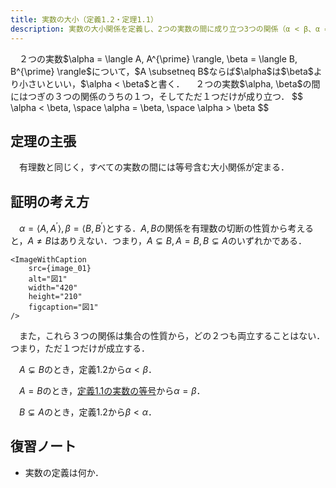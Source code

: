 ```yaml
---
title: 実数の大小（定義1.2・定理1.1）
description: 実数の大小関係を定義し、2つの実数の間に成り立つ3つの関係（α < β、α = β、α > β）のうち、いずれか一つが成立することを証明します。
---
```



<Card title="定義1.2">
　２つの実数$\alpha = \langle A, A^{\prime} \rangle, \beta = \langle B, B^{\prime} \rangle$について，$A \subsetneq B$ならば$\alpha$は$\beta$より小さいといい，$\alpha < \beta$と書く．
</Card>

<Card title="定理1.1(実数の大小)">
　２つの実数$\alpha, \beta$の間にはつぎの３つの関係のうちの１つ，そしてただ１つだけが成り立つ．
$$
\alpha < \beta, \space \alpha = \beta, \space \alpha > \beta
$$
</Card>

## 定理の主張
　有理数と同じく，すべての実数の間には等号含む大小関係が定まる．

## 証明の考え方
　$\alpha = \langle A, A^{\prime} \rangle, \beta = \langle B, B^{\prime} \rangle$とする．$A,B$の関係を有理数の切断の性質から考えると，$A \neq B$はありえない．つまり，$A \subsetneq B, A = B, B \subsetneq A$のいずれかである．

    <ImageWithCaption
        src={image_01}
        alt="図1"
        width="420"
        height="210"
        figcaption="図1"
    />

　また，これら３つの関係は集合の性質から，どの２つも両立することはない．つまり，ただ１つだけが成立する．

　$A \subsetneq B$のとき，定義1.2から$\alpha < \beta$．

　$A = B$のとき，[定義1.1の実数の等号](/real_number/010_dedekind_cut/#実数の等号)から$\alpha = \beta$．

　$B \subsetneq A$のとき，定義1.2から$\beta < \alpha$．

## 復習ノート
- 実数の定義は何か．
